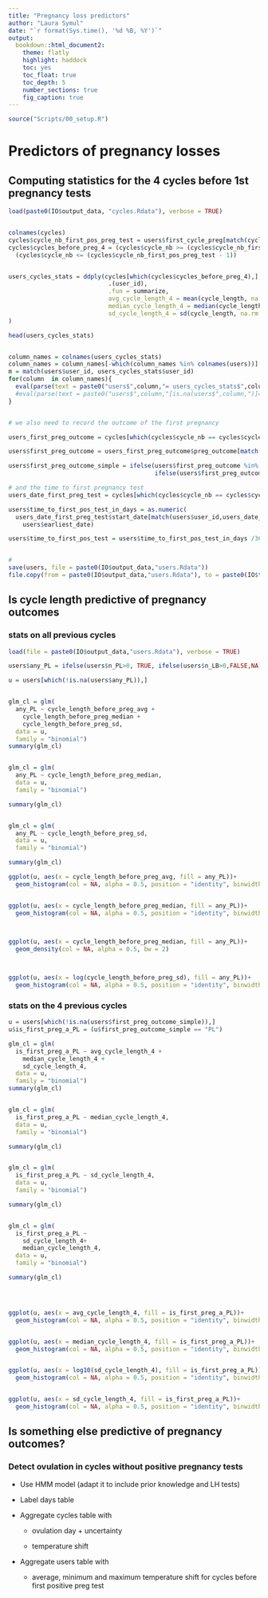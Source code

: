 ```yaml
---
title: "Pregnancy loss predictors"
author: "Laura Symul"
date: "`r format(Sys.time(), '%d %B, %Y')`"
output: 
  bookdown::html_document2: 
    theme: flatly
    highlight: haddock
    toc: yes
    toc_float: true
    toc_depth: 5
    number_sections: true
    fig_caption: true
---
```


```r
source("Scripts/00_setup.R")
```





# Predictors of pregnancy losses


## Computing statistics for the 4 cycles before 1st pregnancy tests

```r

load(paste0(IO$output_data, "cycles.Rdata"), verbose = TRUE)


colnames(cycles)
cycles$cycle_nb_first_pos_preg_test = users$first_cycle_preg[match(cycles$user_id, users$user_id)]
cycles$cycles_before_preg_4 = (cycles$cycle_nb >= (cycles$cycle_nb_first_pos_preg_test - 4)) & 
  (cycles$cycle_nb <= (cycles$cycle_nb_first_pos_preg_test - 1))


users_cycles_stats = ddply(cycles[which(cycles$cycles_before_preg_4),], 
                            .(user_id), 
                            .fun = summarize,
                            avg_cycle_length_4 = mean(cycle_length, na.rm = TRUE),
                            median_cycle_length_4 = median(cycle_length, na.rm = TRUE),
                            sd_cycle_length_4 = sd(cycle_length, na.rm = TRUE)
)

head(users_cycles_stats)


column_names = colnames(users_cycles_stats)
column_names = column_names[-which(column_names %in% colnames(users))]
m = match(users$user_id, users_cycles_stats$user_id)
for(column  in column_names){
  eval(parse(text = paste0("users$",column,"= users_cycles_stats$",column,"[m]")))
  #eval(parse(text = paste0("users$",column,"[is.na(users$",column,")]= 0")))
}


# we also need to record the outcome of the first pregnancy

users_first_preg_outcome = cycles[which(cycles$cycle_nb == cycles$cycle_nb_first_pos_preg_test),c("user_id","preg_outcome")]

users$first_preg_outcome = users_first_preg_outcome$preg_outcome[match(users$user_id, users_first_preg_outcome$user_id)]

users$first_preg_outcome_simple = ifelse(users$first_preg_outcome %in% c("TB","BF","ExPTB","PTB"), "LB",
                                         ifelse(users$first_preg_outcome %in% c("EPL","LPL"),"PL",NA))

# and the time to first pregnancy test
users_date_first_preg_test = cycles[which(cycles$cycle_nb == cycles$cycle_nb_first_pos_preg_test),c("user_id","start_date")]

users$time_to_first_pos_test_in_days = as.numeric(
  users_date_first_preg_test$start_date[match(users$user_id,users_date_first_preg_test$user_id )] - 
    users$earliest_date)

users$time_to_first_pos_test = users$time_to_first_pos_test_in_days /365


#
save(users, file = paste0(IO$output_data,"users.Rdata"))
file.copy(from = paste0(IO$output_data,"users.Rdata"), to = paste0(IO$tmp_data,"users_with_stats_4_cycles.Rdata"), overwrite = TRUE)

```







## Is cycle length predictive of pregnancy outcomes

### stats on all previous cycles

```r

load(file = paste0(IO$output_data,"users.Rdata"), verbose = TRUE)

users$any_PL = ifelse(users$n_PL>0, TRUE, ifelse(users$n_LB>0,FALSE,NA))

u = users[which(!is.na(users$any_PL)),]


glm_cl = glm(
  any_PL ~ cycle_length_before_preg_avg + 
    cycle_length_before_preg_median + 
    cycle_length_before_preg_sd,
  data = u,
  family = "binomial")
summary(glm_cl)


glm_cl = glm(
  any_PL ~ cycle_length_before_preg_median,
  data = u,
  family = "binomial")

summary(glm_cl)


glm_cl = glm(
  any_PL ~ cycle_length_before_preg_sd,
  data = u,
  family = "binomial")

summary(glm_cl)

ggplot(u, aes(x = cycle_length_before_preg_avg, fill = any_PL))+
  geom_histogram(col = NA, alpha = 0.5, position = "identity", binwidth = 1)


ggplot(u, aes(x = cycle_length_before_preg_median, fill = any_PL))+
  geom_histogram(col = NA, alpha = 0.5, position = "identity", binwidth = 1)
  


ggplot(u, aes(x = cycle_length_before_preg_median, fill = any_PL))+
  geom_density(col = NA, alpha = 0.5, bw = 2)



ggplot(u, aes(x = log(cycle_length_before_preg_sd), fill = any_PL))+
  geom_histogram(col = NA, alpha = 0.5, position = "identity", binwidth = 1)

```


### stats on the 4 previous cycles

```r

u = users[which(!is.na(users$first_preg_outcome_simple)),]
u$is_first_preg_a_PL = (u$first_preg_outcome_simple == "PL")

glm_cl = glm(
  is_first_preg_a_PL ~ avg_cycle_length_4 + 
    median_cycle_length_4 + 
    sd_cycle_length_4,
  data = u,
  family = "binomial")
summary(glm_cl)


glm_cl = glm(
  is_first_preg_a_PL ~ median_cycle_length_4,
  data = u,
  family = "binomial")

summary(glm_cl)


glm_cl = glm(
  is_first_preg_a_PL ~ sd_cycle_length_4,
  data = u,
  family = "binomial")

summary(glm_cl)


glm_cl = glm(
  is_first_preg_a_PL ~ 
    sd_cycle_length_4+
    median_cycle_length_4,
  data = u,
  family = "binomial")

summary(glm_cl)




ggplot(u, aes(x = avg_cycle_length_4, fill = is_first_preg_a_PL))+
  geom_histogram(col = NA, alpha = 0.5, position = "identity", binwidth = 1) + xlim(c(0,100))


ggplot(u, aes(x = median_cycle_length_4, fill = is_first_preg_a_PL))+
  geom_histogram(col = NA, alpha = 0.5, position = "identity", binwidth = 1) + xlim(c(0,100))


ggplot(u, aes(x = log10(sd_cycle_length_4), fill = is_first_preg_a_PL))+
  geom_histogram(col = NA, alpha = 0.5, position = "identity", binwidth = 0.1) 


ggplot(u, aes(x = sd_cycle_length_4, fill = is_first_preg_a_PL))+
  geom_histogram(col = NA, alpha = 0.5, position = "identity", binwidth = 1) + xlim(c(0,50))


```





## Is something else predictive of pregnancy outcomes?

### Detect ovulation in cycles without positive pregnancy tests

* Use HMM model (adapt it to include prior knowledge and LH tests)

* Label days table

* Aggregate cycles table with

    + ovulation day + uncertainty
  
    + temperature shift
  
* Aggregate users table with 

    + average, minimum and maximum temperature shift for cycles before first positive preg test




